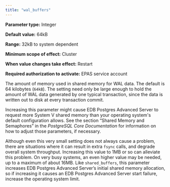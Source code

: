 ```yaml
---
title: "wal_buffers"
---
```


<div id="wal_buffers" class="registered_link"></div>

**Parameter type:** Integer

**Default value:** 64kB

**Range:** 32kB to system dependent

**Minimum scope of effect:** Cluster

**When value changes take effect:** Restart

**Required authorization to activate:** EPAS service account

The amount of memory used in shared memory for WAL data. The default is 64 kilobytes (`64kB`). The setting need only be large enough to hold the amount of WAL data generated by one typical transaction, since the data is written out to disk at every transaction commit.

Increasing this parameter might cause EDB Postgres Advanced Server to request more System V shared memory than your operating system's default configuration allows. See the section “Shared Memory and Semaphores” in the *PostgreSQL Core Documentation* for information on how to adjust those parameters, if necessary.

Although even this very small setting does not always cause a problem, there are situations where it can result in extra `fsync` calls, and degrade overall system throughput. Increasing this value to 1MB or so can alleviate this problem. On very busy systems, an even higher value may be needed, up to a maximum of about 16MB. Like `shared_buffers`, this parameter increases EDB Postgres Advanced Server’s initial shared memory allocation, so if increasing it causes an EDB Postgres Advanced Server start failure, increase the operating system limit.
